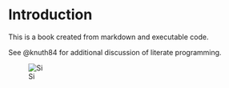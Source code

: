 # Introduction

This is a book created from markdown and executable code.

See @knuth84 for additional discussion of literate programming.

![Si](foo/01-01-cienciaAbierta.png){#fig-01-01}